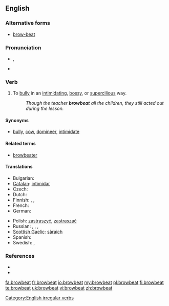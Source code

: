 {{was wotd|2008|January|12}}
==English==

===Alternative forms===
* [[brow-beat]]

===Pronunciation===
* {{a|RP|US}} {{IPA|/ˈbrɑʊ.biːt/}}, {{SAMPA|/"braU.bi:t/}}
* {{audio|en-us-browbeat.ogg|Audio (US)}}

===Verb===
{{en-verb|browbeats|browbeating|browbeat|browbeaten}}

# {{transitive}} To [[bully]] in an [[intimidating]], [[bossy]], or [[supercilious]] way.
#: ''Though the teacher '''browbeat''' all the children, they still acted out during the lesson.''

====Synonyms====
* {{sense|to bully in an intimidating way}} [[bully]], [[cow]], [[domineer]], [[intimidate]]

====Related terms====
* [[browbeater]]

====Translations====
{{trans-top|to bully in an intimidating way}}
* Bulgarian: {{t|bg|сплашвам}}
* [[Catalan]]: [[intimidar]]
* Czech: {{t|cs|zastrašovat}}
* Dutch: {{t+|nl|intimideren}}
* Finnish: {{t+|fi|pelotella}}, {{t+|fi|tyrannisoida}}, {{t-|fi|pomottaa}}
* French: {{t+|fr|intimider}}
* German: {{t+|de|einschüchtern}}
{{trans-mid}}
* Polish: [[zastraszyć]], [[zastraszać]]
* Russian: {{t+|ru|запугивать|tr=zapúgivat'}}, {{t+|ru|пугать|tr=pugát'}}, {{t+|ru|стращать|tr=strashát'}}, {{t+|ru|наводить страх|tr=navodít' stragh}}
* [[Scottish Gaelic]]: [[sàraich]]
* Spanish: {{t-|es|intimidar}}
* Swedish: {{t-|sv|köra med}}, {{t|sv|tyrannisera}}
{{trans-bottom}}

===References===
* {{R:Century 1911}}
* {{R:Webster 1913}}

[[Category:English irregular verbs]]

[[fa:browbeat]]
[[fr:browbeat]]
[[io:browbeat]]
[[my:browbeat]]
[[pl:browbeat]]
[[fi:browbeat]]
[[te:browbeat]]
[[uk:browbeat]]
[[vi:browbeat]]
[[zh:browbeat]]